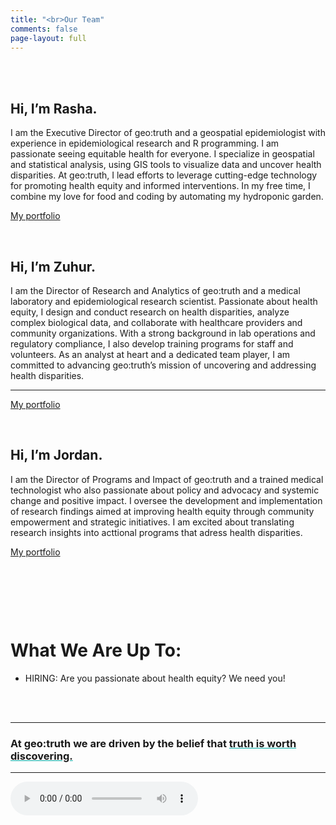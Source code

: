 ```yaml
---
title: "<br>Our Team"
comments: false
page-layout: full
---
```


\
\

<h2>Hi, I'm [Rasha]{.gradient_text}.</h2>


I am the Executive Director of geo:truth and a geospatial epidemiologist with experience in epidemiological research and R programming. I am passionate seeing equitable health for everyone. I specialize in geospatial and statistical analysis, using GIS tools to visualize data and uncover health disparities. At geo:truth, I lead efforts to leverage cutting-edge technology for promoting health equity and informed interventions. In my free time, I combine my love for food and coding by automating my hydroponic garden.


[My portfolio](/portfolio/rasha/index.html)

\

<h2>Hi, I'm [Zuhur]{.gradient_text}.</h2>

I am the Director of Research and Analytics of geo:truth and a medical laboratory and epidemiological research scientist. Passionate about health equity, I design and conduct research on health disparities, analyze complex biological data, and collaborate with healthcare providers and community organizations. With a strong background in lab operations and regulatory compliance, I also develop training programs for staff and volunteers. As an analyst at heart and a dedicated team player, I am committed to advancing geo:truth's mission of uncovering and addressing health disparities.

---

[My portfolio]( )

\



<h2>Hi, I'm [Jordan]{.gradient_text}.</h2>

</span> I am the Director of Programs and Impact of geo:truth and a trained medical technologist who also passionate about policy and advocacy and systemic change and positive impact. I oversee the development and implementation of research findings aimed at improving health equity through community empowerment and strategic initiatives. I am excited about translating research insights into acttional programs that adress health disparities. 


[My portfolio]( )
\

\

```{=html}
<script 
            type="text/javascript" 
            src="https://cdnjs.buymeacoffee.com/1.0.0/button.prod.min.js" 
            data-name="bmc-button" 
            data-slug="geotruth" 
            data-color="#DDDDDD" 
            data-emoji=""  
            data-font="Poppins" 
            data-text="Support Us with a Cup of Coffee" 
            data-outline-color="#000000" 
            data-font-color="#000000" 
            data-coffee-color="#00A9A3">
        </script>
```
\

\

# What We Are Up To:

-   HIRING: Are you passionate about health equity? We need you!

\
\

------------------------------------------------------------------------

```{=html}
<h3>At geo:truth we are driven by the belief that <span style='text-decoration: underline;text-decoration-color: #00A9A3;'>truth is worth discovering.</span></h3>
```

------------------------------------------------------------------------

<audio controls autoplay loop>

<source src="/audio/videosudden.mp4" type="audio/mpeg">

Your browser does not support the audio tag.</audio>
